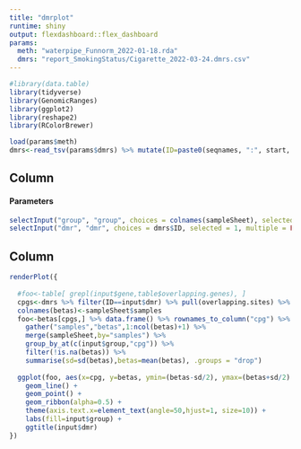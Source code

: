 ```yaml
---
title: "dmrplot"
runtime: shiny
output: flexdashboard::flex_dashboard
params:
  meth: "waterpipe_Funnorm_2022-01-18.rda" 
  dmrs: "report_SmokingStatus/Cigarette_2022-03-24.dmrs.csv"
---
```


```r
#library(data.table)
library(tidyverse)
library(GenomicRanges)
library(ggplot2)
library(reshape2)
library(RColorBrewer)
```


```r
load(params$meth)
dmrs<-read_tsv(params$dmrs) %>% mutate(ID=paste0(seqnames, ":", start, "-", end))
```

Column {.sidebar}
--------------------------------------------------

<h4>Parameters</h4>

```r
selectInput("group", "group", choices = colnames(sampleSheet), selected = 3, multiple = FALSE)
selectInput("dmr", "dmr", choices = dmrs$ID, selected = 1, multiple = FALSE)
```

Column
--------------------------------------------------

```r
renderPlot({
  
  #foo<-table[ grepl(input$gene,table$overlapping.genes), ]
  cpgs<-dmrs %>% filter(ID==input$dmr) %>% pull(overlapping.sites) %>% strsplit(",") %>% unlist()
  colnames(betas)<-sampleSheet$samples
  foo<-betas[cpgs,] %>% data.frame() %>% rownames_to_column("cpg") %>% 
    gather("samples","betas",1:ncol(betas)+1) %>%
    merge(sampleSheet,by="samples") %>%
    group_by_at(c(input$group,"cpg")) %>%
    filter(!is.na(betas)) %>%
    summarise(sd=sd(betas),betas=mean(betas), .groups = "drop")
  
  ggplot(foo, aes(x=cpg, y=betas, ymin=(betas-sd/2), ymax=(betas+sd/2) , group=get(input$group), fill=get(input$group) )   ) +
    geom_line() + 
    geom_point() +
    geom_ribbon(alpha=0.5) +
    theme(axis.text.x=element_text(angle=50,hjust=1, size=10)) +
    labs(fill=input$group) +
    ggtitle(input$dmr)
})
```